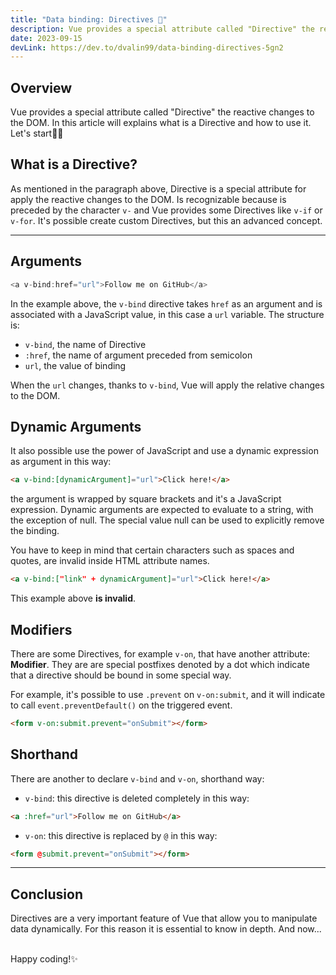 ```yaml
---
title: "Data binding: Directives 🫰"
description: Vue provides a special attribute called "Directive" the reactive changes to the DOM.
date: 2023-09-15
devLink: https://dev.to/dvalin99/data-binding-directives-5gn2
---
```


## Overview

Vue provides a special attribute called "Directive" the reactive changes to the DOM.
In this article will explains what is a Directive and how to use it.
<br />
Let's start🤙🏻

## What is a Directive?

As mentioned in the paragraph above, Directive is a special attribute for apply the reactive changes to the DOM.
Is recognizable because is preceded by the character `v-` and Vue provides some Directives like `v-if` or `v-for`.
It's possible create custom Directives, but this an advanced concept.

---

## Arguments

```js
<a v-bind:href="url">Follow me on GitHub</a>
```

In the example above, the `v-bind` directive takes `href` as an argument and is associated with a JavaScript value, in this case a `url` variable.
The structure is:

- `v-bind`, the name of Directive
- `:href`, the name of argument preceded from semicolon
- `url`, the value of binding

When the `url` changes, thanks to `v-bind`, Vue will apply the relative changes to the DOM.

## Dynamic Arguments

It also possible use the power of JavaScript and use a dynamic expression as argument in this way:

```html
<a v-bind:[dynamicArgument]="url">Click here!</a>
```

the argument is wrapped by square brackets and it's a JavaScript expression.
Dynamic arguments are expected to evaluate to a string, with the exception of null. The special value null can be used to explicitly remove the binding.

You have to keep in mind that certain characters such as spaces and quotes, are invalid inside HTML attribute names.

```html
<a v-bind:["link" + dynamicArgument]="url">Click here!</a>
```

This example above **is invalid**.

## Modifiers

There are some Directives, for example `v-on`, that have another attribute: **Modifier**.
They are are special postfixes denoted by a dot which indicate that a directive should be bound in some special way.

For example, it's possible to use `.prevent` on `v-on:submit`, and it will indicate to call `event.preventDefault()` on the triggered event.

```html
<form v-on:submit.prevent="onSubmit"></form>
```

## Shorthand

There are another to declare `v-bind` and `v-on`, shorthand way:

- `v-bind`: this directive is deleted completely in this way:

```html
<a :href="url">Follow me on GitHub</a>
```

- `v-on`: this directive is replaced by `@` in this way:

```html
<form @submit.prevent="onSubmit"></form>
```

---

## Conclusion

Directives are a very important feature of Vue that allow you to manipulate data dynamically.
For this reason it is essential to know in depth.
And now...

<br />
Happy coding!✨